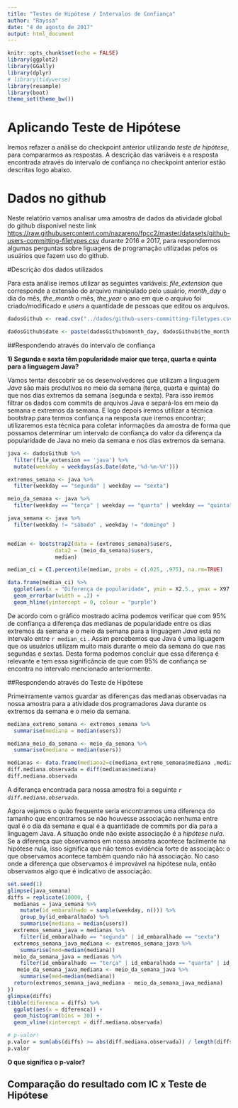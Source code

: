 ```yaml
---
title: "Testes de Hipótese / Intervalos de Confiança"
author: "Rayssa"
date: "4 de agosto de 2017"
output: html_document
---
```


```r
knitr::opts_chunk$set(echo = FALSE)
library(ggplot2)
library(GGally)
library(dplyr)
# library(tidyverse)
library(resample)
library(boot) 
theme_set(theme_bw())
```

# Aplicando Teste de Hipótese

Iremos refazer a análise do checkpoint anterior utilizando *teste de hipótese*, para compararmos as respostas. A descrição das variáveis e a resposta encontrada através do intervalo de confiança no checkpoint anterior estão descritas logo abaixo.

# Dados no github

Neste relatório vamos analisar uma amostra de dados da atividade global do github disponível neste link <https://raw.githubusercontent.com/nazareno/fpcc2/master/datasets/github-users-committing-filetypes.csv> durante 2016 e 2017, para respondermos algumas perguntas sobre liguagens de programação utilizadas pelos os usuários que fazem uso do github. 


#Descrição dos dados utilizados

Para esta análise iremos utilizar as seguintes variáveis: *file_extension* que corresponde a extensão do arquivo manipulado pelo usuário, *month_day* o dia do mês, *the_month* o mês, *the_year* o ano em que o arquivo foi criado/modificado e *users* a quantidade de pessoas que editou os arquivos.


```r
dadosGithub <- read.csv("../dados/github-users-committing-filetypes.csv")

dadosGithub$date <- paste(dadosGithub$month_day, dadosGithub$the_month, dadosGithub$the_year, sep = "-")
```


##Respondendo através do intervalo de confiança

**1) Segunda e sexta têm popularidade maior que terça, quarta e quinta para a linguagem Java?** 

Vamos tentar descobrir se os desenvolvedores que utilizam a linguagem *Java* são mais produtivos no meio da semana (terça, quarta e quinta) do que nos dias extremos da semana (segunda e sexta). Para isso iremos filtrar os dados com commits de arquivos Java e separá-los em meio da semana e extremos da semana. E logo depois iremos utilizar a técnica bootstrap para termos confiança na resposta que iremos encontrar; utilizaremos esta técnica para coletar informações da amostra de forma que possamos determinar um intervalo de confiança do valor da diferença da popularidade de Java no meio da semana e nos dias extremos da semana.

```r
java <- dadosGithub %>% 
  filter(file_extension == 'java') %>% 
  mutate(weekday = weekdays(as.Date(date,'%d-%m-%Y')))

extremos_semana <- java %>% 
  filter(weekday == "segunda" | weekday == "sexta")

meio_da_semana <- java %>% 
  filter(weekday == "terça" | weekday == "quarta" | weekday == "quinta")

java_semana <- java %>% 
  filter(weekday != "sábado" , weekday != "domingo" )


median <- bootstrap2(data = (extremos_semana)$users, 
               data2 = (meio_da_semana)$users,
               median)

median_ci = CI.percentile(median, probs = c(.025, .975), na.rm=TRUE)

data.frame(median_ci) %>% 
  ggplot(aes(x = "Diferença de popularidade", ymin = X2.5., ymax = X97.5.)) + 
  geom_errorbar(width = .2) + 
  geom_hline(yintercept = 0, colour = "purple")

```

De acordo com o gráfico mostrado acima podemos verificar que com 95% de confiança a diferença das medianas de popularidade entre os dias extremos da semana e o meio da semana para a linguagem *Java* está no intervalo entre `r median_ci` . Assim percebemos que Java é uma liguagem que os usuários utilizam muito mais durante o meio da semana do que nas segundas e sextas. Desta forma podemos concluir que essa diferença é relevante e tem essa significância de que com 95% de confiança se encontra no intervalo mencionado anteriormente.

##Respondendo através do Teste de Hipótese

Primeirramente vamos guardar as diferenças das medianas observadas na nossa amostra para a atividade dos programadores Java durante os extremos da semana e o meio da semana.

```r
mediana_extremo_semana <- extremos_semana %>% 
  summarise(mediana = median(users))

mediana_meio_da_semana <- meio_da_semana %>%
  summarise(mediana = median(users))

medianas <- data.frame(mediana2=c(mediana_extremo_semana$mediana ,mediana_meio_da_semana$mediana))
diff.mediana.observada = diff(medianas$mediana)
diff.mediana.observada

```

A diferança encontrada para nossa amostra foi a seguinte *`r diff.mediana.observada`*.

Agora vejamos o quão frequente seria encontrarmos uma diferença do tamanho que encontramos se não houvesse associação nenhuma entre qual é o dia da semana e qual é a quantidade de commits por dia para a linguagem Java. A situação onde não existe associação é a *hipótese nula*. Se a diferença que observamos em nossa amostra acontece facilmente na hipótese nula, isso significa que não temos evidência forte de associação: o que observamos acontece também quando não há associação. No caso onde a diferença que observamos é improvável na hipótese nula, então observamos algo que é indicativo de associação. 


```r
set.seed(1)
glimpse(java_semana)
diffs = replicate(10000, {
  medianas = java_semana %>% 
    mutate(id_embaralhado = sample(weekday, n())) %>% 
    group_by(id_embaralhado) %>% 
    summarise(mediana = median(users))
  extremos_semana_java = medianas %>% 
    filter(id_embaralhado == "segunda" | id_embaralhado == "sexta")
  extremos_semana_java_mediana <- extremos_semana_java %>% 
    summarise(med=median(mediana))
  meio_da_semana_java = medianas %>% 
    filter(id_embaralhado == "terça" | id_embaralhado == "quarta" | id_embaralhado == "quinta")
   meio_da_semana_java_mediana <- meio_da_semana_java %>% 
    summarise(med=median(mediana))
  return(extremos_semana_java_mediana - meio_da_semana_java_mediana)
})
glimpse(diffs)
tibble(diferenca = diffs) %>%
  ggplot(aes(x = diferenca)) +
  geom_histogram(bins = 30) +
  geom_vline(xintercept = diff.mediana.observada)

# p-valor!
p.valor = sum(abs(diffs) >= abs(diff.mediana.observada)) / length(diffs)
p.valor
```

**O que significa o p-valor?**

## Comparação do resultado com IC x Teste de Hipótese
